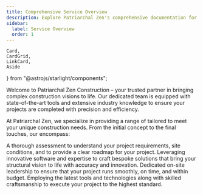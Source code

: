 ```yaml
---
title: Comprehensive Service Overview
description: Explore Patriarchal Zen's comprehensive documentation for an in-depth look at our premium tools and construction.
sidebar:
  label: Service Overview
  order: 1
---
```


    Card,
    CardGrid,
    LinkCard,
    Aside
} from "@astrojs/starlight/components";

Welcome to Patriarchal Zen Construction  – your trusted partner in bringing complex construction visions to life. Our dedicated team is equipped with state-of-the-art tools and extensive industry knowledge to ensure your projects are completed with precision and efficiency.

At Patriarchal Zen, we specialize in providing a range of  tailored to meet your unique construction needs. From the initial concept to the final touches, our  encompass:

<CardGrid stagger>

  <Card title="Pre-construction Consultations" icon="star">
    A thorough assessment to understand your project requirements, site conditions, and to provide a clear roadmap for your project.
  </Card>

  <Card title="Design and Engineering" icon="star">
    Leveraging innovative software and expertise to craft bespoke solutions that bring your structural vision to life with accuracy and innovation.
  </Card>

   <Card title="Project Management" icon="star">
    Dedicated on-site leadership to ensure that your project runs smoothly, on time, and within budget.
  </Card>

   <Card title="Construction and Installation" icon="star">
    Employing the latest tools and technologies along with skilled craftsmanship to execute your project to the highest standard.
  </Card>
</CardGrid>
